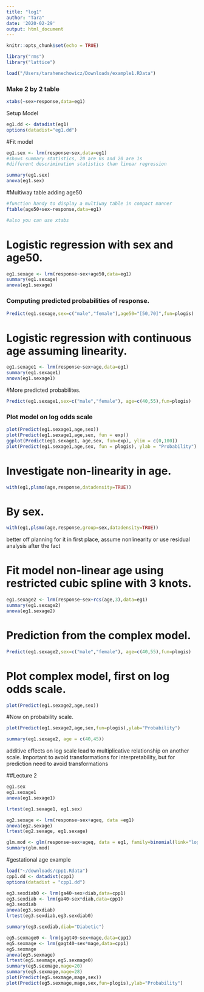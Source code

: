 ```yaml
---
title: "log1"
author: "Tara"
date: '2020-02-29'
output: html_document
---
```


```r
knitr::opts_chunk$set(echo = TRUE)
```


```r
library("rms")
library("lattice")
```

```r
load("/Users/tarahenechowicz/Downloads/example1.RData")
```

### Make 2 by 2 table
```r
xtabs(~sex+response,data=eg1)
```

Setup Model
```r
eg1.dd <- datadist(eg1)
options(datadist="eg1.dd")
```

#Fit model
```r
eg1.sex <- lrm(response~sex,data=eg1)
#shows summary statistics, 20 are 0s and 20 are 1s
#different descrimination statistics than linear regression

summary(eg1.sex)
anova(eg1.sex)
```

#Multiway table adding age50
```r
#function handy to display a multiway table in compact manner
ftable(age50+sex~response,data=eg1)

#also you can use xtabs
```
# Logistic regression with sex and age50.
```r
eg1.sexage <- lrm(response~sex+age50,data=eg1)
summary(eg1.sexage)
anova(eg1.sexage)
```


### Computing predicted probabilities of response.
```r
Predict(eg1.sexage,sex=c("male","female"),age50="[50,70]",fun=plogis)
```


# Logistic regression with continuous age assuming linearity.

```r
eg1.sexage1 <- lrm(response~sex+age,data=eg1)
summary(eg1.sexage1)
anova(eg1.sexage1)
```


#More predicted probabilites.

```r
Predict(eg1.sexage1,sex=c("male","female"), age=c(40,55),fun=plogis)
```

###  Plot model on log odds scale
###################################################

```r
plot(Predict(eg1.sexage1,age,sex))
plot(Predict(eg1.sexage1,age,sex, fun = exp))
ggplot(Predict(eg1.sexage1, age,sex, fun=exp), ylim = c(0,100))
plot(Predict(eg1.sexage1,age,sex, fun = plogis), ylab = "Probability")
```


# Investigate non-linearity in age.
```r
with(eg1,plsmo(age,response,datadensity=TRUE))
```

# By sex.
```r
with(eg1,plsmo(age,response,group=sex,datadensity=TRUE))

```
better off planning for it in first place, assume nonlinearity or use residual analysis after the fact

# Fit model non-linear age using restricted cubic spline with 3 knots.
```r
eg1.sexage2 <- lrm(response~sex+rcs(age,3),data=eg1)
summary(eg1.sexage2)
anova(eg1.sexage2)
```

# Prediction from the complex model.
```r
Predict(eg1.sexage2,sex=c("male","female"), age=c(40,55),fun=plogis)
```

# Plot complex model, first on log odds scale.

```r
plot(Predict(eg1.sexage2,age,sex))

```

#Now on probability scale.
```r
plot(Predict(eg1.sexage2,age,sex,fun=plogis),ylab="Probability")
```

```r
summary(eg1.sexage2, age = c(40,45))
```

additive effects on log scale lead to multiplicative relationship on another scale. Important to avoid transformations
for interpretability, but for prediction need to avoid transformations

##Lecture 2

```r
eg1.sex
eg1.sexage1
anova(eg1.sexage1)

lrtest(eg1.sexage1, eg1.sex)
```

```r
eg2.sexage <- lrm(response~sex+ageq, data =eg1)
anova(eg2.sexage)
lrtest(eg2.sexage, eg1.sexage)

glm.mod <- glm(response~sex+ageq, data = eg1, family=binomial(link="logit"))
summary(glm.mod)
```

#gestational age example

```r
load("~/downloads/cpp1.Rdata")
cpp1.dd <- datadist(cpp1)
options(datadist = "cpp1.dd")
```

```r
eg3.sexdiab0 <- lrm(ga40~sex+diab,data=cpp1)
eg3.sexdiab <- lrm(ga40~sex*diab,data=cpp1)
eg3.sexdiab
anova(eg3.sexdiab)
lrtest(eg3.sexdiab,eg3.sexdiab0)
```


```r
summary(eg3.sexdiab,diab="Diabetic")
```

```r
eg5.sexmage0 <- lrm(gagt40~sex+mage,data=cpp1)
eg5.sexmage <- lrm(gagt40~sex*mage,data=cpp1)
eg5.sexmage
anova(eg5.sexmage)
lrtest(eg5.sexmage,eg5.sexmage0)
summary(eg5.sexmage,mage=20)
summary(eg5.sexmage,mage=28)
plot(Predict(eg5.sexmage,mage,sex))
plot(Predict(eg5.sexmage,mage,sex,fun=plogis),ylab="Probability")
```

